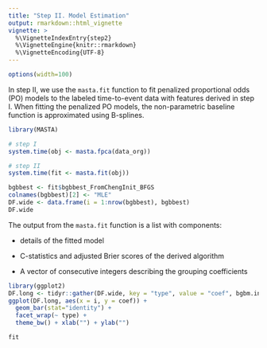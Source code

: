 ```yaml
---
title: "Step II. Model Estimation"
output: rmarkdown::html_vignette
vignette: >
  %\VignetteIndexEntry{step2}
  %\VignetteEngine{knitr::rmarkdown}
  %\VignetteEncoding{UTF-8}
---
```


```r
options(width=100)
```

In step II, we use the `masta.fit` function to fit penalized proportional odds (PO) models to the labeled time-to-event data with features derived in step I. When fitting the penalized PO models, the non-parametric baseline function is approximated using B-splines.

```r
library(MASTA)
```

```r
# step I
system.time(obj <- masta.fpca(data_org))
```

```r
# step II
system.time(fit <- masta.fit(obj))
```

```r
bgbbest <- fit$bgbbest_FromChengInit_BFGS
colnames(bgbbest)[2] <- "MLE"
DF.wide <- data.frame(i = 1:nrow(bgbbest), bgbbest)
DF.wide
```

The output from the `masta.fit` function is a list with components: 

- details of the fitted model

- C-statistics and adjusted Brier scores of the derived algorithm

- A vector of consecutive integers describing the grouping coefficients

```r
library(ggplot2)
DF.long <- tidyr::gather(DF.wide, key = "type", value = "coef", bgbm.init:BIC.Orig)
ggplot(DF.long, aes(x = i, y = coef)) + 
  geom_bar(stat="identity") + 
  facet_wrap(~ type) + 
  theme_bw() + xlab("") + ylab("") 
```

```r
fit
```
